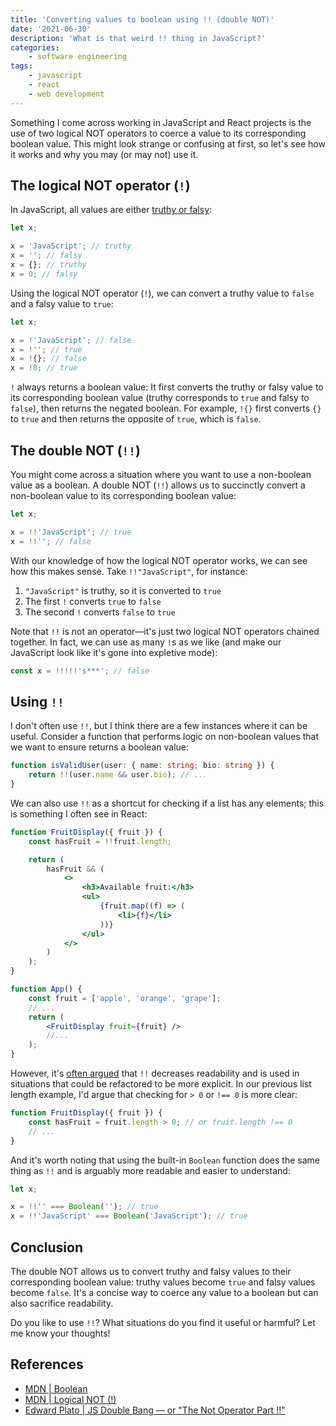 ```yaml
---
title: 'Converting values to boolean using !! (double NOT)'
date: '2021-06-30'
description: 'What is that weird !! thing in JavaScript?'
categories:
    - software engineering
tags:
    - javascript
    - react
    - web development
---
```


Something I come across working in JavaScript and React projects is the use of two logical NOT operators to coerce a value to its corresponding boolean value. This might look strange or confusing at first, so let's see how it works and why you may (or may not) use it.

## The logical NOT operator (`!`)

In JavaScript, all values are either [truthy or falsy](https://blog.zachsnoek.com/what-are-truthy-and-falsy-in-javascript):

```javascript
let x;

x = 'JavaScript'; // truthy
x = ''; // falsy
x = {}; // truthy
x = 0; // falsy
```

Using the logical NOT operator (`!`), we can convert a truthy value to `false` and a falsy value to `true`:

```javascript
let x;

x = !'JavaScript'; // false
x = !''; // true
x = !{}; // false
x = !0; // true
```

`!` always returns a boolean value: It first converts the truthy or falsy value to its corresponding boolean value (truthy corresponds to `true` and falsy to `false`), then returns the negated boolean. For example, `!{}` first converts `{}` to `true` and then returns the opposite of `true`, which is `false`.

## The double NOT (`!!`)

You might come across a situation where you want to use a non-boolean value as a boolean. A double NOT (`!!`) allows us to succinctly convert a non-boolean value to its corresponding boolean value:

```javascript
let x;

x = !!'JavaScript'; // true
x = !!''; // false
```

With our knowledge of how the logical NOT operator works, we can see how this makes sense. Take `!!"JavaScript"`, for instance:

1. `"JavaScript"` is truthy, so it is converted to `true`
2. The first `!` converts `true` to `false`
3. The second `!` converts `false` to `true`

Note that `!!` is not an operator––it's just two logical NOT operators chained together. In fact, we can use as many `!`s as we like (and make our JavaScript look like it's gone into expletive mode):

```javascript
const x = !!!!!'s***'; // false
```

## Using `!!`

I don't often use `!!`, but I think there are a few instances where it can be useful. Consider a function that performs logic on non-boolean values that we want to ensure returns a boolean value:

```typescript
function isValidUser(user: { name: string; bio: string }) {
    return !!(user.name && user.bio); // ...
}
```

We can also use `!!` as a shortcut for checking if a list has any elements; this is something I often see in React:

```jsx
function FruitDisplay({ fruit }) {
    const hasFruit = !!fruit.length;

    return (
        hasFruit && (
            <>
                <h3>Available fruit:</h3>
                <ul>
                    {fruit.map((f) => (
                        <li>{f}</li>
                    ))}
                </ul>
            </>
        )
    );
}

function App() {
    const fruit = ['apple', 'orange', 'grape'];
    // ...
    return (
        <FruitDisplay fruit={fruit} />
        //...
    );
}
```

However, it's [often argued](https://stackoverflow.com/a/1406618) that `!!` decreases readability and is used in situations that could be refactored to be more explicit. In our previous list length example, I'd argue that checking for `> 0` or `!== 0` is more clear:

```javascript
function FruitDisplay({ fruit }) {
    const hasFruit = fruit.length > 0; // or fruit.length !== 0
    // ...
}
```

And it's worth noting that using the built-in `Boolean` function does the same thing as `!!` and is arguably more readable and easier to understand:

```javascript
let x;

x = !!'' === Boolean(''); // true
x = !!'JavaScript' === Boolean('JavaScript'); // true
```

## Conclusion

The double NOT allows us to convert truthy and falsy values to their corresponding boolean value: truthy values become `true` and falsy values become `false`. It's a concise way to coerce any value to a boolean but can also sacrifice readability.

Do you like to use `!!`? What situations do you find it useful or harmful? Let me know your thoughts!

<ConnectSection />

## References

-   [MDN | Boolean](https://developer.mozilla.org/en-US/docs/Web/JavaScript/Reference/Global_Objects/Boolean)
-   [MDN | Logical NOT (!)](https://developer.mozilla.org/en-US/docs/Web/JavaScript/Reference/Operators/Logical_NOT)
-   [Edward Plato | JS Double Bang –– or "The Not Operator Part !!"](https://medium.com/@edplatomail/js-double-bang-or-the-not-operator-part-40e55d089bf0)
